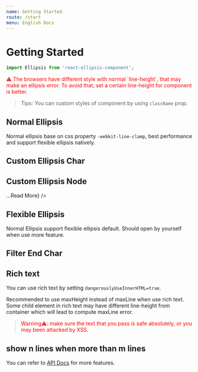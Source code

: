```yaml
---
name: Getting Started
route: /start
menu: English Docs
---
```



# Getting Started

```js
import Ellipsis from 'react-ellipsis-component';
```

<p style="color: red;">⚠️ The browsers have different style with normal `line-height`, that may make an ellipsis error.
To avoid that, set a certain line-height for component is better.</p>

> Tips: You can custom styles of component by using `className` prop.

## Normal Ellipsis

<Playground>
  <Ellipsis
    text="A high performance and customized ellipsis component for react. Support to custom ellipsis char, ellipsis html, end char filter, reflow callback, ...etc."
    maxLine="1"
  />
</Playground>

Normal ellipsis base on css property `-webkit-line-clamp`, best performance and support flexible ellipsis natively.

## Custom Ellipsis Char

<Playground>
  <Ellipsis
    text="A high performance and customized ellipsis component for react. Support to custom ellipsis char, ellipsis html, end char filter, reflow callback, ...etc."
    maxLine="1"
    ellipsisNode=" ...Read More"
  />
</Playground>

## Custom Ellipsis Node

<Playground>
  <Ellipsis
    text="A high performance and customized ellipsis component for react. Support to custom ellipsis char, ellipsis html, end char filter, reflow callback, ...etc."
    maxLine="1"
    ellipsisNode={<a href="/start#custom-ellipsis-node">...Read More</a>}
  />
</Playground>

## Flexible Ellipsis

Normal Ellipsis support flexible ellipsis default. Should open by yourself when use more feature.

<Playground>
  <Ellipsis
    text="A high performance and customized ellipsis component for react. Support to custom ellipsis char, ellipsis html, end char filter, reflow callback, ...etc."
    maxLine="1"
    ellipsisNode=" ...Read More"
    reflowOnResize={true}
  />
</Playground>

## Filter End Char

<Playground>
  <Ellipsis
    text="A high performance and customized ellipsis component for react. Support to custom ellipsis char, ellipsis html, end char filter, reflow callback, ...etc."
    maxLine="1"
    ellipsisNode=" ...Read More"
    endExcludes={[' ', ',', '.']}
    reflowOnResize={true}
  />
</Playground>

## Rich text

You can use rich text by setting `dangerouslyUseInnerHTML=true`.

Recommended to use maxHeight instead of maxLine when use rich text.
Some child element in rich text may have different line-height from container
which will lead to compute maxLine error.

> <p style="color: red;">Warning⚠️: make sure the text that you pass is safe absolutely, or you may been attacked by XSS.</p>

<Playground>
  <Ellipsis
    text="A <b>high performance</b> and <b>customized</b> ellipsis component for react. Support to custom ellipsis char, ellipsis html, end char filter, reflow callback, ...etc."
    maxHeight="30"
    dangerouslyUseInnerHTML={true}
    reflowOnResize={true}
  />
</Playground>

## show n lines when more than m lines

<Playground>
  <Ellipsis
    text="A high performance and customized ellipsis component for react. Support to custom ellipsis char, ellipsis html, end char filter, reflow callback, ...etc."
    maxLine="2"
    visibleLine="1"
  />
</Playground>

You can refer to [API Docs](/api) for more features.
